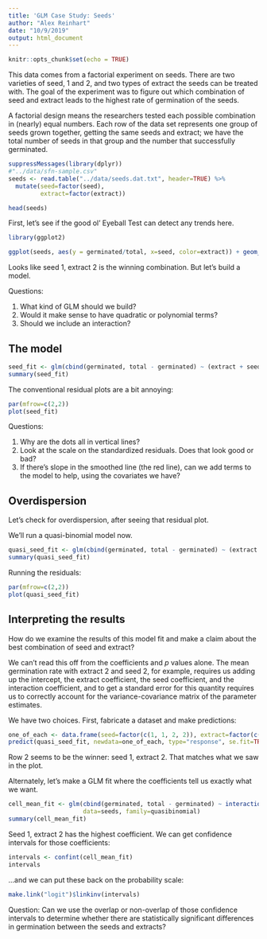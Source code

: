 ```yaml
---
title: 'GLM Case Study: Seeds'
author: "Alex Reinhart"
date: "10/9/2019"
output: html_document
---
```


```r
knitr::opts_chunk$set(echo = TRUE)
```

This data comes from a factorial experiment on seeds. There are two varieties of seed, 1 and 2, and two types of extract the seeds can be treated with. The goal of the experiment was to figure out which combination of seed and extract leads to the highest rate of germination of the seeds.

A factorial design means the researchers tested each possible combination in (nearly) equal numbers. Each row of the data set represents one group of seeds grown together, getting the same seeds and extract; we have the total number of seeds in that group and the number that successfully germinated.

```r
suppressMessages(library(dplyr))
#"../data/sfn-sample.csv"
seeds <- read.table("../data/seeds.dat.txt", header=TRUE) %>%
  mutate(seed=factor(seed),
         extract=factor(extract))

head(seeds)
```

First, let's see if the good ol' Eyeball Test can detect any trends here.

```r
library(ggplot2)

ggplot(seeds, aes(y = germinated/total, x=seed, color=extract)) + geom_boxplot() + theme_bw()
```

Looks like seed 1, extract 2 is the winning combination. But let's build a model.

Questions:

1. What kind of GLM should we build?
2. Would it make sense to have quadratic or polynomial terms?
3. Should we include an interaction?

## The model

```r
seed_fit <- glm(cbind(germinated, total - germinated) ~ (extract + seed)^2, data=seeds, family=binomial)
summary(seed_fit)
```

The conventional residual plots are a bit annoying:

```r
par(mfrow=c(2,2))
plot(seed_fit)
```

Questions:

1. Why are the dots all in vertical lines?
2. Look at the scale on the standardized residuals. Does that look good or bad?
3. If there's slope in the smoothed line (the red line), can we add terms to the model to help, using the covariates we have?

## Overdispersion

Let's check for overdispersion, after seeing that residual plot.

We'll run a quasi-binomial model now.

```r
quasi_seed_fit <- glm(cbind(germinated, total - germinated) ~ (extract + seed)^2, data=seeds, family=quasibinomial)
summary(quasi_seed_fit)
```

Running the residuals:

```r
par(mfrow=c(2,2))
plot(quasi_seed_fit)
```

## Interpreting the results

How do we examine the results of this model fit and make a claim about the best combination of seed and extract?

We can't read this off from the coefficients and *p* values alone. The mean germination rate with extract 2 and seed 2, for example, requires us adding up the intercept, the extract coefficient, the seed coefficient, and the interaction coefficient, and to get a standard error for this quantity requires us to correctly account for the variance-covariance matrix of the parameter estimates.

We have two choices. First, fabricate a dataset and make predictions:

```r
one_of_each <- data.frame(seed=factor(c(1, 1, 2, 2)), extract=factor(c(1, 2, 1, 2)))
predict(quasi_seed_fit, newdata=one_of_each, type="response", se.fit=TRUE)
```

Row 2 seems to be the winner: seed 1, extract 2. That matches what we saw in the plot.

Alternately, let's make a GLM fit where the coefficients tell us exactly what we want.

```r
cell_mean_fit <- glm(cbind(germinated, total - germinated) ~ interaction(seed, extract) - 1,
                     data=seeds, family=quasibinomial)
summary(cell_mean_fit)
```

Seed 1, extract 2 has the highest coefficient. We can get confidence intervals for those coefficients:

```r
intervals <- confint(cell_mean_fit)
intervals
```

...and we can put these back on the probability scale:

```r
make.link("logit")$linkinv(intervals)
```

Question: Can we use the overlap or non-overlap of those confidence intervals to determine whether there are statistically significant differences in germination between the seeds and extracts?
